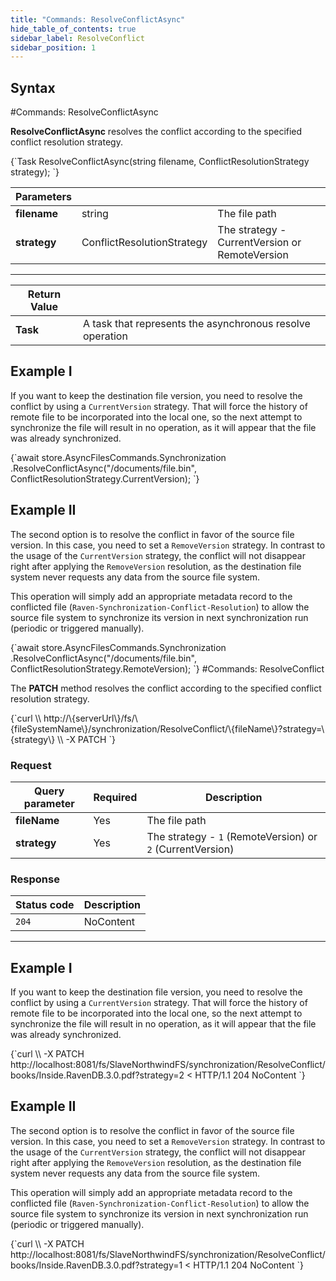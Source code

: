 ```yaml
---
title: "Commands: ResolveConflictAsync"
hide_table_of_contents: true
sidebar_label: ResolveConflict
sidebar_position: 1
---
```





## Syntax
<LanguageSwitcher supportedLanguages={supportedLanguages} />
<LanguageContent language="csharp">
#Commands: ResolveConflictAsync

**ResolveConflictAsync** resolves the conflict according to the specified conflict resolution strategy.



<TabItem value="resolve_conflict_1" label="resolve_conflict_1">
<CodeBlock language="csharp">
{`Task ResolveConflictAsync(string filename, ConflictResolutionStrategy strategy);
`}
</CodeBlock>
</TabItem>

| Parameters | | |
| ------------- | ------------- | ----- |
| **filename** | string | The file path |
| **strategy** | ConflictResolutionStrategy | The strategy - CurrentVersion or RemoteVersion |

---

| Return Value | |
| ------------- | ------------- |
| **Task** | A task that represents the asynchronous resolve operation |

## Example I

If you want to keep the destination file version, you need to resolve the conflict by using a `CurrentVersion` strategy. 
That will force the history of remote file to be incorporated into the local one, so the next attempt to synchronize the file will result in no operation, as it will appear that the file was already synchronized.

<TabItem value="resolve_conflict_2" label="resolve_conflict_2">
<CodeBlock language="csharp">
{`await store.AsyncFilesCommands.Synchronization
	.ResolveConflictAsync("/documents/file.bin", ConflictResolutionStrategy.CurrentVersion);
`}
</CodeBlock>
</TabItem>

## Example II

The second option is to resolve the conflict in favor of the source file version. In this case, you need to set a `RemoveVersion` strategy.
In contrast to the usage of the `CurrentVersion` strategy, the conflict will not disappear right after applying the `RemoveVersion` resolution, as the destination file system never requests any data from the source file system.

This operation will simply add an appropriate metadata record to the conflicted file (`Raven-Synchronization-Conflict-Resolution`) to allow the source file system to synchronize its version in next synchronization run (periodic or triggered manually).

<TabItem value="resolve_conflict_3" label="resolve_conflict_3">
<CodeBlock language="csharp">
{`await store.AsyncFilesCommands.Synchronization
    .ResolveConflictAsync("/documents/file.bin", ConflictResolutionStrategy.RemoteVersion);
`}
</CodeBlock>
</TabItem>


</LanguageContent>
<LanguageContent language="http">
#Commands: ResolveConflict

The **PATCH** method resolves the conflict according to the specified conflict resolution strategy.



<TabItem value="json" label="json">
<CodeBlock language="json">
{`curl \\
	http://\{serverUrl\}/fs/\{fileSystemName\}/synchronization/ResolveConflict/\{fileName\}?strategy=\{strategy\}  \\
	-X PATCH 
`}
</CodeBlock>
</TabItem>

### Request

| Query parameter | Required | Description |
| ------------- | -- | ---- |
| **fileName** | Yes | The file path |
| **strategy** | Yes | The strategy -  `1` (RemoteVersion) or `2` (CurrentVersion) |

### Response

| Status code | Description |
| ----------- | - |
| `204` | NoContent |

---


## Example I

If you want to keep the destination file version, you need to resolve the conflict by using a `CurrentVersion` strategy. 
That will force the history of remote file to be incorporated into the local one, so the next attempt to synchronize the file will result in no operation, as it will appear that the file was already synchronized.

<TabItem value="json" label="json">
<CodeBlock language="json">
{`curl \\
	-X PATCH http://localhost:8081/fs/SlaveNorthwindFS/synchronization/ResolveConflict/books/Inside.RavenDB.3.0.pdf?strategy=2
< HTTP/1.1 204 NoContent
`}
</CodeBlock>
</TabItem>

## Example II

The second option is to resolve the conflict in favor of the source file version. In this case, you need to set a `RemoveVersion` strategy.
In contrast to the usage of the `CurrentVersion` strategy, the conflict will not disappear right after applying the `RemoveVersion` resolution, as the destination file system never requests any data from the source file system.

This operation will simply add an appropriate metadata record to the conflicted file (`Raven-Synchronization-Conflict-Resolution`) to allow the source file system to synchronize its version in next synchronization run (periodic or triggered manually).

<TabItem value="json" label="json">
<CodeBlock language="json">
{`curl \\
	-X PATCH http://localhost:8081/fs/SlaveNorthwindFS/synchronization/ResolveConflict/books/Inside.RavenDB.3.0.pdf?strategy=1
< HTTP/1.1 204 NoContent
`}
</CodeBlock>
</TabItem>


</LanguageContent>

<!---
- [Synchronization conflicts](../../../../synchronization/conflicts)

-->